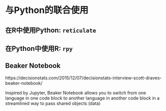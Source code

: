# 与Python的联合使用 {#python}

## 在R中使用Python: `reticulate` {#reticulate}

## 在Python中使用R: `rpy` {#rpy}

## Beaker Notebook {#beaker}

https://decisionstats.com/2015/12/07/decisionstats-interview-scott-draves-beaker-notebook/

Inspired by Jupyter, Beaker Notebook allows you to switch from one language in one code block to another language in another code block in a streamlined way to pass shared objects (data)

